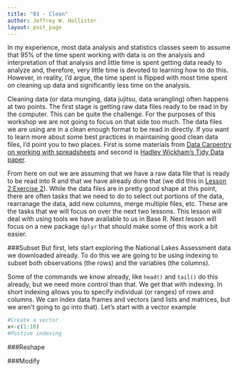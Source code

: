 ```yaml
---
title: "03 - Clean"
author: Jeffrey W. Hollister
layout: post_page
---
```


In my experience, most data analysis and statistics classes seem to assume that 95% of the time spent working with data is on the analysis and interpretation of that analysis and little time is spent getting data ready to analyze and, therefore, very little time is devoted to learning how to do this. However, in reality, I'd argue, the time spent is flipped with most time spent on cleaning up data and significantly less time on the analysis.    

Cleaning data (or data munging, data jujitsu, data wrangling) often happens at two points.  The first stage is getting raw data files ready to be read in by the computer.  This can be quite the challenge.  For the purposes of this workshop we are not going to focus on that side too much.  The data files we are using are in a clean enough format to be read in directly.  If you want to learn more about some best practices in maintaining good clean data files, I'd point you to two places.  First is some materials from [Data Carpentry on working with spreadsheets](https://github.com/datacarpentry/datacarpentry/blob/master/lessons/excel/ecology_spreadsheets.md) and second is [Hadley Wickham's Tidy Data paper](http://www.jstatsoft.org/v59/i10/paper).

From here on out we are assuming that we have a raw data file that is ready to be read into R and that we have already done that (we did this in [Lesson 2:Exercise 2](/gedr/2015/01/14/02-Get/#exercise-2)).  While the data files are in pretty good shape at this point, there are often tasks that we need to do to select out portions of the data, rearranage the data, add new columns, merge multiple files, etc.  These are the tasks that we will focus on over the next two lessons.  This lesson will deal with using tools we have available to us in Base R.  Next lesson will focus on a new package `dplyr` that should make some of this work a bit easier.  

###Subset
But first, lets start exploring the National Lakes Assessment data we downloaded already.  To do this we are going to be using indexing to subset both observations (the rows) and the variables (the columns).

Some of the commands we know already, like `head()` and `tail()` do this already, but we need more control than that.  We get that with indexing.  In short indexing allows you to specify individual (or ranges) of rows and columns.  We can index data frames and vectors (and lists and matrices, but we aren't going to go into that).  Let's start with a vector example

```r
#Create a vector
x<-c(1:10)
#Postive indexing


```
 


###Reshape

###Modify

